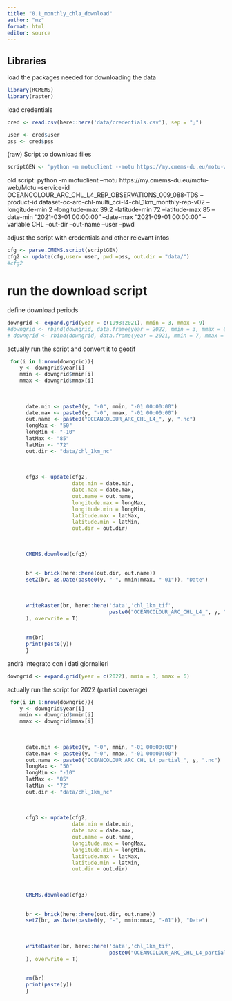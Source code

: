 ```yaml
---
title: "0.1_monthly_chla_download"
author: "mz"
format: html
editor: source
---
```


## Libraries

load the packages needed for downloading the data

```r


library(RCMEMS)
library(raster)
```

load credentials

```r
cred <- read.csv(here::here('data/credentials.csv'), sep = ";")

user <- cred$user
pss <- cred$pss

```

(raw) Script to download files

```r
scriptGEN <- 'python -m motuclient --motu https://my.cmems-du.eu/motu-web/Motu --service-id OCEANCOLOUR_ARC_BGC_L4_MY_009_124-TDS --product-id cmems_obs-oc_arc_bgc-plankton_my_l4-multi-1km_P1M --longitude-min 2 --longitude-max 39.2 --latitude-min 72 --latitude-max 85 --date-min "2021-03-01 00:00:00" --date-max "2021-09-01 00:00:00"  --variable CHL   --out-dir <OUTPUT_DIRECTORY> --out-name <OUTPUT_FILENAME> --user <USERNAME> --pwd <PASSWORD> '
```





old script:
python -m motuclient --motu https://my.cmems-du.eu/motu-web/Motu --service-id OCEANCOLOUR_ARC_CHL_L4_REP_OBSERVATIONS_009_088-TDS --product-id dataset-oc-arc-chl-multi_cci-l4-chl_1km_monthly-rep-v02 --longitude-min 2 --longitude-max 39.2 --latitude-min 72 --latitude-max 85 --date-min "2021-03-01 00:00:00" --date-max "2021-09-01 00:00:00"  --variable CHL   --out-dir <OUTPUT_DIRECTORY> --out-name <OUTPUT_FILENAME> --user <USERNAME> --pwd <PASSWORD> 

adjust the script with credentials and other relevant infos

```r
cfg <- parse.CMEMS.script(scriptGEN)
cfg2 <- update(cfg,user= user, pwd =pss, out.dir = "data/")
#cfg2
```


# run the download script

define download periods

```r
downgrid <- expand.grid(year = c(1998:2021), mmin = 3, mmax = 9)
#downgrid <- rbind(downgrid, data.frame(year = 2022, mmin = 3, mmax = 6))
# downgrid <- rbind(downgrid, data.frame(year = 2021, mmin = 7, mmax = 9))

```

actually run the script and convert it to geotif


```r

 for(i in 1:nrow(downgrid)){
    y <- downgrid$year[i]
    mmin <- downgrid$mmin[i]  
    mmax <- downgrid$mmax[i]  
    
    
      
      date.min <- paste0(y, "-0", mmin, "-01 00:00:00")
      date.max <- paste0(y, "-0", mmax, "-01 00:00:00")
      out.name <- paste0("OCEANCOLOUR_ARC_CHL_L4_", y, ".nc")
      longMax <- "50"
      longMin <- "-10"
      latMax <- "85"
      latMin <- "72"
      out.dir <- "data/chl_1km_nc"
      
      
      
      cfg3 <- update(cfg2, 
                     date.min = date.min,
                     date.max = date.max,
                     out.name = out.name,
                     longitude.max = longMax,
                     longitude.min = longMin,
                     latitude.max = latMax,
                     latitude.min = latMin,
                     out.dir = out.dir)
        
      
      
      CMEMS.download(cfg3)
      
      
      br <- brick(here::here(out.dir, out.name))
      setZ(br, as.Date(paste0(y, "-", mmin:mmax, "-01")), "Date")
      
      
      
      writeRaster(br, here::here('data','chl_1km_tif', 
                                 paste0("OCEANCOLOUR_ARC_CHL_L4_", y, ".tif")
      ), overwrite = T)
      
      
      rm(br)
      print(paste(y))
      }

```


andrà integrato con i dati giornalieri

```r
downgrid <- expand.grid(year = c(2022), mmin = 3, mmax = 6)


```

actually run the script for 2022 (partial coverage)


```r

 for(i in 1:nrow(downgrid)){
    y <- downgrid$year[i]
    mmin <- downgrid$mmin[i]  
    mmax <- downgrid$mmax[i]  
    
    
      
      date.min <- paste0(y, "-0", mmin, "-01 00:00:00")
      date.max <- paste0(y, "-0", mmax, "-01 00:00:00")
      out.name <- paste0("OCEANCOLOUR_ARC_CHL_L4_partial_", y, ".nc")
      longMax <- "50"
      longMin <- "-10"
      latMax <- "85"
      latMin <- "72"
      out.dir <- "data/chl_1km_nc"
      
      
      
      cfg3 <- update(cfg2, 
                     date.min = date.min,
                     date.max = date.max,
                     out.name = out.name,
                     longitude.max = longMax,
                     longitude.min = longMin,
                     latitude.max = latMax,
                     latitude.min = latMin,
                     out.dir = out.dir)
        
      
      
      CMEMS.download(cfg3)
      
      
      br <- brick(here::here(out.dir, out.name))
      setZ(br, as.Date(paste0(y, "-", mmin:mmax, "-01")), "Date")
      
      
      
      writeRaster(br, here::here('data','chl_1km_tif', 
                                 paste0("OCEANCOLOUR_ARC_CHL_L4_partial_", y, ".tif")
      ), overwrite = T)
      
      
      rm(br)
      print(paste(y))
      }

```

